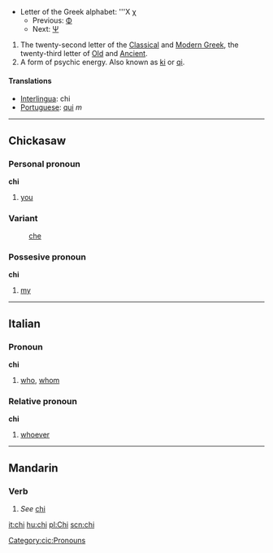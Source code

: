 *Letter of the Greek alphabet: '''&#935; &#967;
**Previous: [[phi|&#934;]]
**Next: [[psi|&#936;]]

# The twenty-second letter of the [[Classical Greek|Classical]] and [[Modern Greek]], the twenty-third letter of [[Old Greek|Old]] and [[Ancient Greek|Ancient]].
# A form of psychic energy.  Also known as [[ki]] or [[qi]].

==== Translations ====
*[[Interlingua]]: chi
*[[Portuguese]]: [[qui]] ''m''
----

==Chickasaw==
===Personal pronoun===
'''chi'''
# [[you]]
===Variant===
:[[che]]

===Possesive pronoun===
'''chi'''
# [[my]]
[[Category:cic:Pronouns]]
----

==Italian==
===Pronoun===
'''chi'''

# [[who]], [[whom]]

===Relative pronoun===
'''chi''' 

# [[whoever]]
----

==Mandarin==

===Verb===
#''See'' [[Wiktionary:Chinese_Pinyin_index_c#chi|chi]]

[[it:chi]]
[[hu:chi]]
[[pl:Chi]]
[[scn:chi]]